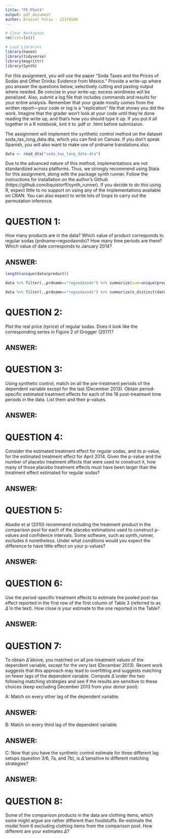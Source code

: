 ```yaml
---
title: "PE-PSet4"
output: pdf_document
author: Drazzel Feliu - 12174100
---
```


```r
# Clear Workspace
rm(list=ls())

# Load Libraries
library(haven)
library(tidyverse)
library(magrittr)
library(Synth)
```

For this assignment, you will use the paper “Soda Taxes and the Prices of Sodas and Other Drinks: Evidence from Mexico.” Provide a write-up where you answer the questions below, selectively cutting and pasting output where needed. Be concise in your write-up; excess wordiness will be penalized. Also, submit a log file that includes commands and results for your entire analysis. Remember that your grade mostly comes from the written report—your code or log is a “replication” file that shows you did the work. Imagine that the grader won’t look at your code until they’re done reading the write up, and that’s how you should type it up. If you put it all together in a R notebook, knit it to .pdf or .html before submission.

The assignment will implement the synthetic control method on the dataset soda_tax_long_data.dta, which you can find on Canvas. If you don’t speak Spanish, you will also want to make use of prdname translations.xlsx.

```r
data <- read_dta("soda_tax_long_data.dta")
```

Due to the advanced nature of this method, implementations are not standardized across platforms. Thus, we strongly recommend using Stata for this assignment, along with the package synth runner. Follow the instructions for installation on the author’s Github (https://github.com/bquistorff/synth_runner). If you decide to do this using R, expect little to no support on using any of the implementations available on CRAN. You can also expect to write lots of loops to carry out the permutation inference.

# QUESTION 1:

How many products are in the data? Which value of product corresponds to regular sodas (prdname=regsodasndx)? How many time periods are there? Which value of date corresponds to January 2014?

## ANSWER:

```r
length(unique(data$product))

data %>% filter(.,prdname=="regsodasndx") %>% summarize(sum=unique(product))

data %>% filter(.,prdname=="regsodasndx") %>% summarize(n_distinct(date))
```

# QUESTION 2:

Plot the real price (rprice) of regular sodas. Does it look like the corresponding series in Figure 2 of Grogger (2017)?

## ANSWER:

# QUESTION 3:

Using synthetic control, match on all the pre-treatment periods of the dependent variable except for the last (December 2013). Obtain period-specific estimated treatment effects for each of the 18 post-treatment time periods in the data. List them and their p-values.

## ANSWER:

# QUESTION 4:

Consider the estimated treatment effect for regular sodas, and its p-value, for the estimated treatment effect for April 2014. Given the p-value and the number of placebo treatment effects that were used to construct it, how many of those placebo treatment effects must have been larger than the treatment effect estimated for regular sodas?

## ANSWER:

# QUESTION 5:

Abadie et al (2010) recommend including the treatment product in the comparison pool for each of the placebo estimations used to construct p-values and confidence intervals. Some software, such as synth_runner, excludes it nonetheless. Under what conditions would you expect the difference to have little effect on your p-values?

## ANSWER:

# QUESTION 6:

Use the period-specific treatment effects to estimate the pooled post-tax effect reported in the first row of the first column of Table 3 (referred to as $\hat{\Delta}$ in the text). How close is your estimate to the one reported in the Table?

## ANSWER:

# QUESTION 7:

To obtain $\hat{\Delta}$ above, you matched on all pre-treatment values of the dependent variable, except for the very last (December 2013). Recent work suggests that this approach may lead to overfitting and suggests matching on fewer lags of the dependent variable. Compute $\hat{\Delta}$ under the two following matching strategies and see if the results are sensitive to these choices (keep excluding December 2013 from your donor pool):

A: Match on every other lag of the dependent variable.

## ANSWER:

B: Match on every third lag of the dependent variable.

## ANSWER:

C: Now that you have the synthetic control estimate for three different lag setups (question 3/6, 7a, and 7b), is $\hat{\Delta}$ sensitive to different matching strategies?

## ANSWER:

# QUESTION 8:

Some of the comparison products in the data are clothing items, which some might argue are rather different than foodstuffs. Re-estimate the model from 6 excluding clothing items from the comparison pool. How different are your estimates $\hat{\Delta}$?